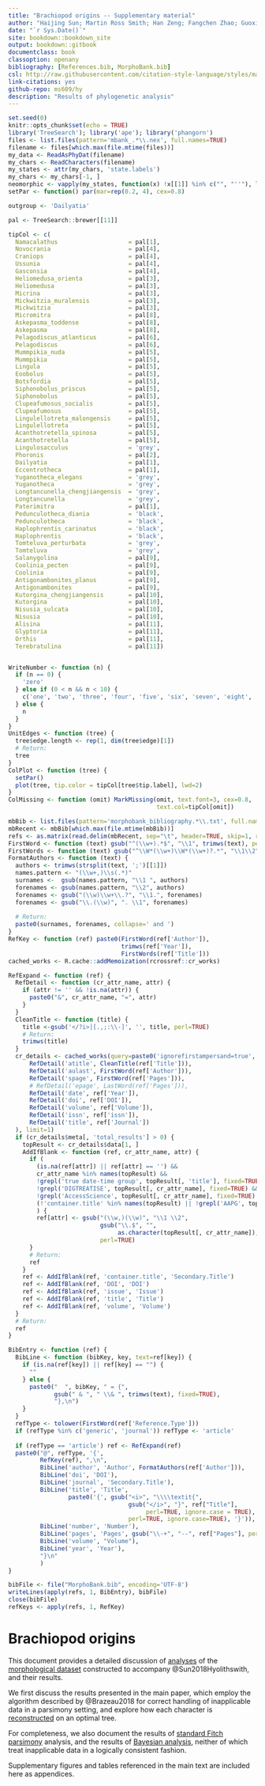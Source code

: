 ```yaml
--- 
title: "Brachiopod origins -- Supplementary material"
author: "Haijing Sun; Martin Ross Smith; Han Zeng; Fangchen Zhao; Guoxiang Li; Maoyan Zhu"
date: "`r Sys.Date()`"
site: bookdown::bookdown_site
output: bookdown::gitbook
documentclass: book
classoption: openany
bibliography: [References.bib, MorphoBank.bib]
csl: http://raw.githubusercontent.com/citation-style-language/styles/master/cladistics.csl
link-citations: yes
github-repo: ms609/hy
description: "Results of phylogenetic analysis"
---
```


```r
set.seed(0)
knitr::opts_chunk$set(echo = TRUE)
library('TreeSearch'); library('ape'); library('phangorn')
files <- list.files(pattern='mbank_.*\\.nex', full.names=TRUE)
filename <- files[which.max(file.mtime(files))]
my_data <- ReadAsPhyDat(filename)
my_chars <- ReadCharacters(filename)
my_states <- attr(my_chars, 'state.labels')
my_chars <- my_chars[-1, ]
neomorphic <- vapply(my_states, function(x) !x[[1]] %in% c("", "''"), logical(1))
setPar <- function() par(mar=rep(0.2, 4), cex=0.8)

outgroup <- 'Dailyatia'

pal <- TreeSearch::brewer[[11]]

tipCol <- c(
  Namacalathus                    = pal[1],
  Novocrania                      = pal[4],
  Craniops                        = pal[4],
  Ussunia                         = pal[4],
  Gasconsia                       = pal[4],
  Heliomedusa_orienta             = pal[3],
  Heliomedusa                     = pal[3],
  Micrina                         = pal[3],
  Mickwitzia_muralensis           = pal[3],
  Mickwitzia                      = pal[3],
  Micromitra                      = pal[8],
  Askepasma_toddense              = pal[8],
  Askepasma                       = pal[8],
  Pelagodiscus_atlanticus         = pal[6],
  Pelagodiscus                    = pal[6],
  Mummpikia_nuda                  = pal[5],
  Mummpikia                       = pal[5],
  Lingula                         = pal[5],
  Eoobolus                        = pal[5],
  Botsfordia                      = pal[5],
  Siphonobolus_priscus            = pal[5],
  Siphonobolus                    = pal[5],
  Clupeafumosus_socialis          = pal[5],
  Clupeafumosus                   = pal[5],
  Lingulellotreta_malongensis     = pal[5],
  Lingulellotreta                 = pal[5],
  Acanthotretella_spinosa         = pal[5],
  Acanthotretella                 = pal[5],
  Lingulosacculus                 = 'grey',
  Phoronis                        = pal[2],
  Dailyatia                       = pal[1],
  Eccentrotheca                   = pal[1],
  Yuganotheca_elegans             = 'grey',
  Yuganotheca                     = 'grey',
  Longtancunella_chengjiangensis  = 'grey',
  Longtancunella                  = 'grey',
  Paterimitra                     = pal[1],
  Pedunculotheca_diania           = 'black',
  Pedunculotheca                  = 'black',
  Haplophrentis_carinatus         = 'black',
  Haplophrentis                   = 'black',
  Tomteluva_perturbata            = 'grey',
  Tomteluva                       = 'grey',
  Salanygolina                    = pal[9],
  Coolinia_pecten                 = pal[9],
  Coolinia                        = pal[9],
  Antigonambonites_planus         = pal[9],
  Antigonambonites                = pal[9],
  Kutorgina_chengjiangensis       = pal[10],
  Kutorgina                       = pal[10],
  Nisusia_sulcata                 = pal[10],
  Nisusia                         = pal[10],
  Alisina                         = pal[11],
  Glyptoria                       = pal[11],
  Orthis                          = pal[11],
  Terebratulina                   = pal[11])


WriteNumber <- function (n) {
  if (n == 0) {
    'zero' 
  } else if (0 < n && n < 10) {
    c('one', 'two', 'three', 'four', 'five', 'six', 'seven', 'eight', 'nine')[n]
  } else {
    n
  }
}
UnitEdges <- function (tree) {
  tree$edge.length <- rep(1, dim(tree$edge)[1])
  # Return: 
  tree
}
ColPlot <- function (tree) {
  setPar()
  plot(tree, tip.color = tipCol[tree$tip.label], lwd=2)
}
ColMissing <- function (omit) MarkMissing(omit, text.font=3, cex=0.8,
                                          text.col=tipCol[omit])
```
```R
mbBib <- list.files(pattern='morphobank_bibliography.*\\.txt', full.names=TRUE)
mbRecent <- mbBib[which.max(file.mtime(mbBib))]
refs <- as.matrix(read.delim(mbRecent, sep="\t", header=TRUE, skip=1, row.names=NULL))
FirstWord <- function (text) gsub("^(\\w+).*$", "\\1", trimws(text), perl=TRUE)
FirstWords <- function (text) gsub("^\\W*(\\w+)\\W*(\\w+)?.*", "\\1\\2", trimws(text), perl=TRUE)
FormatAuthors <- function (text) {
  authors <- trimws(strsplit(text, ';')[[1]])
  names.pattern <- "(\\w+,)\\s(.*)"
  surnames <-  gsub(names.pattern, "\\1 ", authors)
  forenames <- gsub(names.pattern, "\\2", authors)
  forenames <- gsub("(\\w)\\w+\\.?", "\\1.", forenames)
  forenames <- gsub("\\.(\\w)", ". \\1", forenames)
  
  # Return:
  paste0(surnames, forenames, collapse=' and ')
}
RefKey <- function (ref) paste0(FirstWord(ref['Author']),
                                trimws(ref['Year']),
                                FirstWords(ref['Title']))
cached_works <- R.cache::addMemoization(rcrossref::cr_works)

RefExpand <- function (ref) {
  RefDetail <- function (cr_attr_name, attr) {
    if (attr != '' && !is.na(attr)) {
      paste0("&", cr_attr_name, "=", attr)
    }
  }
  CleanTitle <- function (title) { 
    title <-gsub('</?i>|[.,;:\\-]', '', title, perl=TRUE)
    # Return:
    trimws(title)
  }
  cr_details <- cached_works(query=paste0('ignorefirstampersand=true',
      RefDetail('atitle', CleanTitle(ref['Title'])),
      RefDetail('aulast', FirstWord(ref['Author'])),
      RefDetail('spage', FirstWord(ref['Pages'])),
      # RefDetail('epage', LastWord(ref['Pages'])),
      RefDetail('date', ref['Year']),
      RefDetail('doi', ref['DOI']),
      RefDetail('volume', ref['Volume']),
      RefDetail('issn', ref['issn']),
      RefDetail('title', ref['Journal'])
  ), limit=1)
  if (cr_details$meta[, 'total_results'] > 0) {
    topResult <- cr_details$data[1, ]
    AddIfBlank <- function (ref, cr_attr_name, attr) {
      if (
        (is.na(ref[attr]) || ref[attr] == '') &&
        cr_attr_name %in% names(topResult) &&
        !grepl('true date-time group', topResult[, 'title'], fixed=TRUE) &&
        !grepl('DIGTREATISE', topResult[, cr_attr_name], fixed=TRUE) &&
        !grepl('AccessScience', topResult[, cr_attr_name], fixed=TRUE) &&
        (!'container.title' %in% names(topResult) || !grepl('AAPG', topResult[, 'container.title'], fixed=TRUE))
        ) {
        ref[attr] <- gsub("(\\w,)(\\w)", "\\1 \\2", 
                          gsub("\\.$", "", 
                               as.character(topResult[, cr_attr_name]), perl=TRUE),
                          perl=TRUE)
      }
      # Return: 
      ref
    }
    ref <- AddIfBlank(ref, 'container.title', 'Secondary.Title')
    ref <- AddIfBlank(ref, 'DOI', 'DOI')
    ref <- AddIfBlank(ref, 'issue', 'Issue')
    ref <- AddIfBlank(ref, 'title', 'Title')
    ref <- AddIfBlank(ref, 'volume', 'Volume')
  }
  # Return: 
  ref
}

BibEntry <- function (ref) {
  BibLine <- function (bibKey, key, text=ref[key]) {
    if (is.na(ref[key]) || ref[key] == "") {
      "" 
    } else {
      paste0("  ", bibKey, " = {", 
             gsub(" & ", " \\& ", trimws(text), fixed=TRUE),
             "},\n")
    }
  }
  refType <- tolower(FirstWord(ref['Reference.Type']))
  if (refType %in% c('generic', 'journal')) refType <- 'article'
  
  if (refType == 'article') ref <- RefExpand(ref)
  paste0("@", refType, '{', 
         RefKey(ref), ",\n",
         BibLine('author', 'Author', FormatAuthors(ref['Author'])),
         BibLine('doi', 'DOI'),
         BibLine('journal', 'Secondary.Title'),
         BibLine('title', 'Title',
                 paste0('{', gsub("<i>", "\\\\textit{", 
                                  gsub("</i>", "}", ref["Title"],
                                       perl=TRUE, ignore.case = TRUE),
                                  perl=TRUE, ignore.case=TRUE), '}')),
         BibLine('number', 'Number'),
         BibLine('pages', 'Pages', gsub("\\-+", "--", ref["Pages"], perl=TRUE)),
         BibLine('volume', "Volume"),
         BibLine('year', 'Year'),
         "}\n"
         )
}

bibFile <- file("MorphoBank.bib", encoding='UTF-8')
writeLines(apply(refs, 1, BibEntry), bibFile)
close(bibFile)
refKeys <- apply(refs, 1, RefKey)
```

# Brachiopod origins {-}

This document provides a detailed discussion of [analyses](#treesearch) of the [morphological dataset](#dataset) constructed to accompany @Sun2018Hyolithswith, and their results.

We first discuss the results presented in the main paper, which employ the algorithm described by @Brazeau2018 for correct handling of inapplicable data in a parsimony setting, and explore how each
character is [reconstructed](#reconstructions) on an optimal tree.

For completeness, we also document the results of [standard Fitch parsimony](#fitch) analysis, and the results of [Bayesian analysis](#bayesian), neither of which treat inapplicable data in a logically consistent fashion.

Supplementary figures and tables referenced in the main text are included here as appendices.
